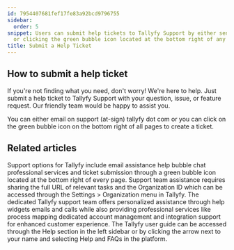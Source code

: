 ```yaml
---
id: 7954407681fef17fe83a92bcd9796755
sidebar:
  order: 5
snippet: Users can submit help tickets to Tallyfy Support by either sending an email
  or clicking the green bubble icon located at the bottom right of any page.
title: Submit a Help Ticket
---
```


## How to submit a help ticket

If you're not finding what you need, don't worry! We're here to help. Just submit a help ticket to Tallyfy Support with your question, issue, or feature request. Our friendly team would be happy to assist you.

You can either email on support (at-sign) tallyfy dot com or you can click on the green bubble icon on the bottom right of all pages to create a ticket.


## Related articles
<CardGrid>
<LinkTitleCard header="<b>Miscellaneous > Support</b>" href="/products/pro/miscellaneous/support/" > Support options for Tallyfy include email assistance help bubble chat professional services and ticket submission through a green bubble icon located at the bottom right of every page. </LinkTitleCard>
<LinkTitleCard header="<b>Support > Provide necessary info to Tallyfy's support team</b>" href="/products/pro/miscellaneous/support/how-to-provide-necessary-info-to-tallyfy-support/" > Support team assistance requires sharing the full URL of relevant tasks and the Organization ID which can be accessed through the Settings > Organization menu in Tallyfy. </LinkTitleCard>
<LinkTitleCard header="<b>Support > Contact Tallyfy support or engage in professional services</b>" href="/products/pro/miscellaneous/support/how-can-i-contact-tallyfys-support-team/" > The dedicated Tallyfy support team offers personalized assistance through help widgets emails and calls while also providing professional services like process mapping dedicated account management and integration support for enhanced customer experience. </LinkTitleCard>
<LinkTitleCard header="<b>Support > In-app user guide</b>" href="/products/pro/miscellaneous/support/how-to-access-the-tallyfy-user-guide/" > The Tallyfy user guide can be accessed through the Help section in the left sidebar or by clicking the arrow next to your name and selecting Help and FAQs in the platform. </LinkTitleCard>
</CardGrid>